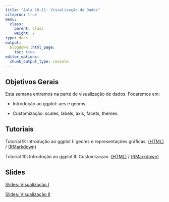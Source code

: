 ```yaml
---
title: "Aula 10-11: Visualização de Dados"
citeproc: true
menu: 
  class:
    parent: Class
    weight: 2
type: docs
output:
  blogdown::html_page:
    toc: true
editor_options: 
  chunk_output_type: console
---
```


## Objetivos Gerais 

Esta semana entramos na parte de visualização de dados. Focaremos em: 


- Introdução ao ggplot: aes e geoms. 

- Customização: scales, labels, axis, facets, themes. 


## Tutoriais

Tutorial 9: Introdução ao ggplot I: geoms e representações gráficas. [(HTML)](/Tutoriais/tutorial_visualizacao.html) / [(RMarkdown)](/Tutoriais/tutorial_visualizacao.rmd)


Tutorial 10: Introdução ao ggplot II: Customizaçao. [(HTML)](/Tutoriais/tutorial_visualizacao_II.html) / [(RMarkdown)](/Tutoriais/tutorial_visualizacao_II.rmd)

## Slides

[Slides: Visualização I](/slides/slides-visualizacao_I.html)

[Slides: Visualização II](/slides/slides-visualizacao_II.html)
